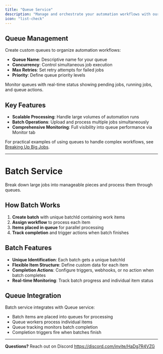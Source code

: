 ```yaml
---
title: "Queue Service"
description: "Manage and orchestrate your automation workflows with our powerful queuing system"
icon: "list-check"
---
```


## Queue Management

Create custom queues to organize automation workflows:

- **Queue Name**: Descriptive name for your queue
- **Concurrency**: Control simultaneous job execution
- **Max Retries**: Set retry attempts for failed jobs
- **Priority**: Define queue priority levels

Monitor queues with real-time status showing pending jobs, running jobs, and queue actions.

## Key Features

- **Scalable Processing**: Handle large volumes of automation runs
- **Batch Operations**: Upload and process multiple jobs simultaneously
- **Comprehensive Monitoring**: Full visibility into queue performance via Monitor tab

For practical examples of using queues to handle complex workflows, see [Breaking Up Big Jobs](/how-to/breaking-big-jobs).

---

# Batch Service

Break down large jobs into manageable pieces and process them through queues.

## How Batch Works

1. **Create batch** with unique batchId containing work items
2. **Assign workflow** to process each item
3. **Items placed in queue** for parallel processing
4. **Track completion** and trigger actions when batch finishes

## Batch Features

- **Unique Identification**: Each batch gets a unique batchId
- **Flexible Item Structure**: Define custom data for each item
- **Completion Actions**: Configure triggers, webhooks, or no action when batch completes
- **Real-time Monitoring**: Track batch progress and individual item status

## Queue Integration

Batch service integrates with Queue service:

- Batch items are placed into queues for processing
- Queue workers process individual items
- Queue tracking monitors batch completion
- Completion triggers fire when batches finish

---

**Questions?** Reach out on Discord https://discord.com/invite/HaDg7R4VZG
